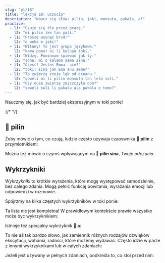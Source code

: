 ```yaml
---
slug: "pl/18"
title: "lekcja 18: uczucia"
description: "Naucz się słów: pilin, jaki, monsuta, pakala, a!"
practice:
  - l1: "Czuje się źle przez pracę."
    l2: "mi pilin ike tan pali."
  - l1: "Proszę usunąć brud!"
    l2: "o weka e jaki!"
  - l1: "Witamy! To jest grupa językowa."
    l2: "kama pona! ni li kulupu toki."
  - l1: "Widzę. Powinnam śpiewać jak ty."
    l2: "sona. mi o kalama sama sina."
  - l1: "Cześć! Jesteś Emma, nie?"
    l2: "toki! sina jan Ema anu seme?"
  - l1: "To zwierzę czuje lęk od oceanu."
    l2: "soweli ni li pilin monsuta tan telo suli."
  - l1: "Czy duże zwierzę zniszczyło dom?"
    l2: "soweli suli li pakala ala pakala e tomo?"
---
```



Nauczmy się, jak być bardziej ekspresyjnym w toki ponie!

<List>
  <Word sl="pilin" m="czuć, doświadczyć; serce" />
  <Word sl="jaki" m="brudny, obrzydliwy, zgniły" />
  <Word sl="monsuta" m="coś strasznego, lęk" />
  <Word sl="pakala" m="niszczyć, ranić" />
  {/* <Word sl="taso" m="ale, tylko" />*/}
</List>

## 󱥎 pilin

Żeby mówić o tym, co czują, ludzie często używaja czaoswnika **󱥎 pilin** z przymiotnikiem:

<List>
  <Word sl="pilin pona" m="czuć się dobrze" />
  <Word sl="pilin wawa" m="czuć się silny" />
  <Sentence sl="mi pilin nasa." m="Czuję się dziwnie." />
  <Sentence sl="sina pilin seme?" m="Jak się czujesz?" />
  <Sentence sl="mi pilin monsuta tan soweli." m="Mam lęk przed zwierzętami." />
</List>

Można też mówić o czymś wpływającym na **󱥎 pilin sina**, *Twoje odczucia*:

<List>
  <Sentence sl="sina pona e pilin mi." m="Polepszasz mi nastrój." />
  <Sentence sl="kon li jaki tawa pilin." m="Czuję, że powietrze cuchnie." />
</List>

## Wykrzykniki

*Wykrzykniki* to krótkie wyrażenia, które mogą występować samodzielnie, bez całego zdania. Mogą pełnić funkcję powitania, wyrażania emocji lub odpowiedzi w rozmowie.

Spójrzmy na kilka częstych wykrzykników w toki ponie:

<List>
  <Word sl="toki!" m="Cześć! Pogadajmy!" />
  <Word sl="pona!" m="Dobrze." />
  <Word sl="sona." m="Widzę. Rozumiem. Zrozumiano." />
  <Word sl="wawa!" m="Niesamowite! Świetnie!" />
  <Word sl="lon." m="To prawda." />
  <Word sl="kama pona!" m="Witamy!" />
</List>

Ta lista nie jest kompletna! W prawidłowym kontekście prawie wszystko może być wykrzyknikiem:

<List>
  <Word sl="pipi!" m="(A!) Robak!" />
</List>

Istnieje też specjalny wykrzyknik **󱤀 a**:

<List>
  <Word sl="a" m="ach, ech, och" />
</List>

To nie aż tak bardzo słowo, jak zamiennik różnych rodzajów dźwięków ekscytacji, wahania, radości, które możemy wydawać. Często idzie w parze z innymi wykrzyknikami lub w całych zdaniach:

<List>
    <Word sl="suwi a!" m="Jak słodkie!" />
    <Word sl="a, ken." m="A, może." />
    <Word sp="󱤀&zwnj;󱤀&zwnj;󱤀" sl="a a a!" m="hahaha!" />
</List>

Jeżeli jest używany w pełnych zdaniach, podkreśla to, co stoi przed nim:

<List>
    <Sentence sl="mi sona ala a e ni!" m="<strong>Nie</strong> wiedziałem tego!" />
</List>

<Practice exercises={frontmatter.practice} />
